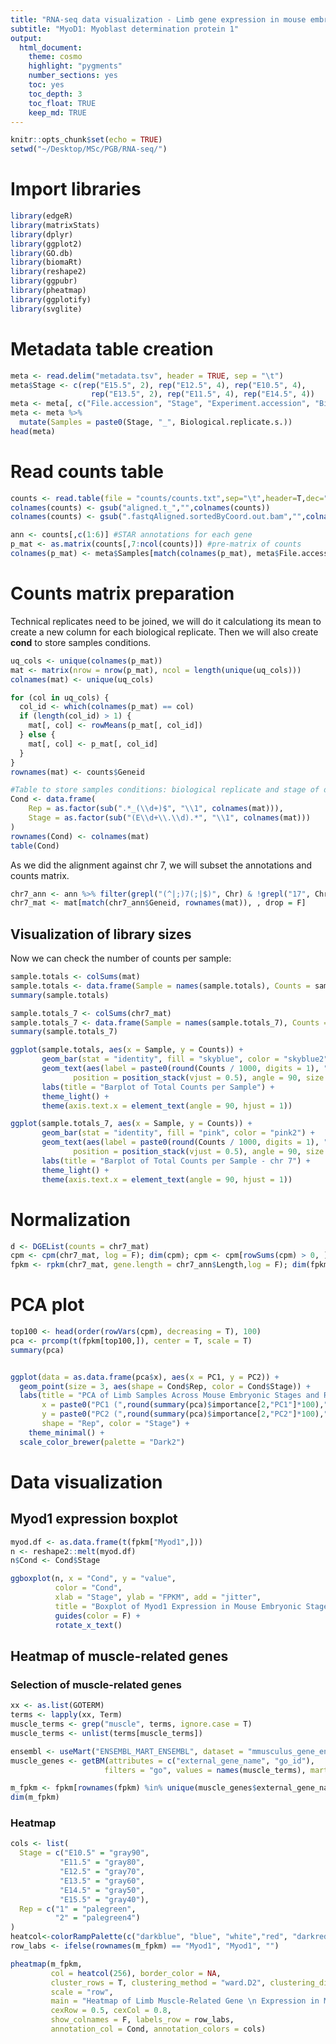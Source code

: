 ```yaml
---
title: "RNA-seq data visualization - Limb gene expression in mouse embryonic stages"
subtitle: "MyoD1: Myoblast determination protein 1"
output: 
  html_document: 
    theme: cosmo
    highlight: "pygments"
    number_sections: yes
    toc: yes
    toc_depth: 3
    toc_float: TRUE
    keep_md: TRUE
---
```


```r
knitr::opts_chunk$set(echo = TRUE)
setwd("~/Desktop/MSc/PGB/RNA-seq/")
```

# Import libraries

```r
library(edgeR)
library(matrixStats)
library(dplyr)
library(ggplot2)
library(GO.db)
library(biomaRt)
library(reshape2)
library(ggpubr)
library(pheatmap)
library(ggplotify)
library(svglite)
```

# Metadata table creation

```r
meta <- read.delim("metadata.tsv", header = TRUE, sep = "\t")
meta$Stage <- c(rep("E15.5", 2), rep("E12.5", 4), rep("E10.5", 4), 
                  rep("E13.5", 2), rep("E11.5", 4), rep("E14.5", 4))
meta <- meta[, c("File.accession", "Stage", "Experiment.accession", "Biological.replicate.s.", "Technical.replicate.s.")]
meta <- meta %>%
  mutate(Samples = paste0(Stage, "_", Biological.replicate.s.))
head(meta)
```

# Read counts table

```r
counts <- read.table(file = "counts/counts.txt",sep="\t",header=T,dec=".", stringsAsFactors = F)
colnames(counts) <- gsub("aligned.t_","",colnames(counts))
colnames(counts) <- gsub(".fastqAligned.sortedByCoord.out.bam","",colnames(counts))

ann <- counts[,c(1:6)] #STAR annotations for each gene
p_mat <- as.matrix(counts[,7:ncol(counts)]) #pre-matrix of counts
colnames(p_mat) <- meta$Samples[match(colnames(p_mat), meta$File.accession)]
```

# Counts matrix preparation
Technical replicates need to be joined, we will do it calculationg its mean to create a new column for each biological replicate. Then we will also create **cond** to store samples conditions.

```r
uq_cols <- unique(colnames(p_mat))
mat <- matrix(nrow = nrow(p_mat), ncol = length(unique(uq_cols)))
colnames(mat) <- unique(uq_cols) 

for (col in uq_cols) {
  col_id <- which(colnames(p_mat) == col) 
  if (length(col_id) > 1) {
    mat[, col] <- rowMeans(p_mat[, col_id])
  } else {
    mat[, col] <- p_mat[, col_id] 
  }
}
rownames(mat) <- counts$Geneid

#Table to store samples conditions: biological replicate and stage of development
Cond <- data.frame(
    Rep = as.factor(sub(".*_(\\d+)$", "\\1", colnames(mat))),   
    Stage = as.factor(sub("(E\\d+\\.\\d).*", "\\1", colnames(mat))) 
)
rownames(Cond) <- colnames(mat)
table(Cond)
```

As we did the alignment against chr 7, we will subset the annotations and counts matrix.

```r
chr7_ann <- ann %>% filter(grepl("(^|;)7(;|$)", Chr) & !grepl("17", Chr))
chr7_mat <- mat[match(chr7_ann$Geneid, rownames(mat)), , drop = F]
```

## Visualization of library sizes
Now we can check the number of counts per sample:

```r
sample.totals <- colSums(mat)
sample.totals <- data.frame(Sample = names(sample.totals), Counts = sample.totals)
summary(sample.totals)

sample.totals_7 <- colSums(chr7_mat)
sample.totals_7 <- data.frame(Sample = names(sample.totals_7), Counts = sample.totals_7)
summary(sample.totals_7)

ggplot(sample.totals, aes(x = Sample, y = Counts)) +
       geom_bar(stat = "identity", fill = "skyblue", color = "skyblue2") +
       geom_text(aes(label = paste0(round(Counts / 1000, digits = 1), "K")), 
              position = position_stack(vjust = 0.5), angle = 90, size = 3) +
       labs(title = "Barplot of Total Counts per Sample") +
       theme_light() +
       theme(axis.text.x = element_text(angle = 90, hjust = 1)) 

ggplot(sample.totals_7, aes(x = Sample, y = Counts)) +
       geom_bar(stat = "identity", fill = "pink", color = "pink2") +
       geom_text(aes(label = paste0(round(Counts / 1000, digits = 1), "K")), 
              position = position_stack(vjust = 0.5), angle = 90, size = 3) +
       labs(title = "Barplot of Total Counts per Sample - chr 7") +
       theme_light() +
       theme(axis.text.x = element_text(angle = 90, hjust = 1)) 
```

# Normalization

```r
d <- DGEList(counts = chr7_mat)
cpm <- cpm(chr7_mat, log = F); dim(cpm); cpm <- cpm[rowSums(cpm) > 0, ]; dim(cpm)
fpkm <- rpkm(chr7_mat, gene.length = chr7_ann$Length,log = F); dim(fpkm); fpkm <- fpkm[rowSums(fpkm) > 0, ]; dim(fpkm)
```

# PCA plot 

```r
top100 <- head(order(rowVars(cpm), decreasing = T), 100)
pca <- prcomp(t(fpkm[top100,]), center = T, scale = T)
summary(pca)


ggplot(data = as.data.frame(pca$x), aes(x = PC1, y = PC2)) +
  geom_point(size = 3, aes(shape = Cond$Rep, color = Cond$Stage)) + 
  labs(title = "PCA of Limb Samples Across Mouse Embryonic Stages and Replicates", 
       x = paste0("PC1 (",round(summary(pca)$importance[2,"PC1"]*100),"%)"), 
       y = paste0("PC2 (",round(summary(pca)$importance[2,"PC2"]*100),"%)"), 
       shape = "Rep", color = "Stage") + 
    theme_minimal() +
  scale_color_brewer(palette = "Dark2")
```

# Data visualization
## Myod1 expression boxplot

```r
myod.df <- as.data.frame(t(fpkm["Myod1",]))
n <- reshape2::melt(myod.df)
n$Cond <- Cond$Stage

ggboxplot(n, x = "Cond", y = "value",
          color = "Cond",
          xlab = "Stage", ylab = "FPKM", add = "jitter", 
          title = "Boxplot of Myod1 Expression in Mouse Embryonic Stages") +
          guides(color = F) +
          rotate_x_text()
```

## Heatmap of muscle-related genes
### Selection of muscle-related genes

```r
xx <- as.list(GOTERM)
terms <- lapply(xx, Term)
muscle_terms <- grep("muscle", terms, ignore.case = T)
muscle_terms <- unlist(terms[muscle_terms])

ensembl <- useMart("ENSEMBL_MART_ENSEMBL", dataset = "mmusculus_gene_ensembl")
muscle_genes <- getBM(attributes = c("external_gene_name", "go_id"),
                     filters = "go", values = names(muscle_terms), mart = ensembl)

m_fpkm <- fpkm[rownames(fpkm) %in% unique(muscle_genes$external_gene_name), ]
dim(m_fpkm)
```

### Heatmap

```r
cols <- list(
  Stage = c("E10.5" = "gray90",
           "E11.5" = "gray80",
           "E12.5" = "gray70",
           "E13.5" = "gray60",
           "E14.5" = "gray50",
           "E15.5" = "gray40"),
  Rep = c("1" = "palegreen",
          "2" = "palegreen4")
)
heatcol<-colorRampPalette(c("darkblue", "blue", "white","red", "darkred"), space = "rgb")
row_labs <- ifelse(rownames(m_fpkm) == "Myod1", "Myod1", "")

pheatmap(m_fpkm, 
         col = heatcol(256), border_color = NA,
         cluster_rows = T, clustering_method = "ward.D2", clustering_distance_cols = "euclidean", 
         scale = "row", 
         main = "Heatmap of Limb Muscle-Related Gene \n Expression in Mouse Embryonic Stages", 
         cexRow = 0.5, cexCol = 0.8, 
         show_colnames = F, labels_row = row_labs,
         annotation_col = Cond, annotation_colors = cols)
```
